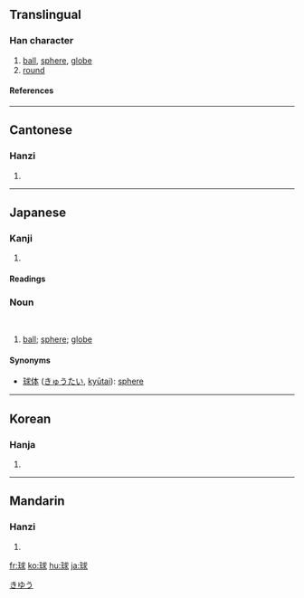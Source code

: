 ==Translingual==
===Han character===
{{Han char|rn=96|rad=玉|as=07|sn=11|four=1313<sub>2</sub>|canj=一土戈十水 (MGIJE)}}
# [[ball]], [[sphere]], [[globe]]
# [[round]]
====References====
{{Han ref|kx=0732.290|dkj=21011|dj=1144.060|hdz=21114.150|uh=7403|ud=29699|bh=B279|bd=45689}}

----
==Cantonese==
===Hanzi===
{{yue-hanzi|jyut=|y=kau4}}
# {{defn|Cantonese}}

----
==Japanese==
===Kanji===
{{ja-kanji|grade=3|rs=玉07}}
# {{defn|Japanese}} 
====Readings====
{{ja-readings|on=[[きゅう]] (kyū), [[ぐ]] (gu)|kun=[[たま]] (tama)}}
===Noun===
{{ja-noun|k|hira=きゅう|rom=kyū}}</br>
{{ja-noun|k|hira=たま|rom=tama}}

#[[ball]]; [[sphere]]; [[globe]] 
[[Category:ja:Geometry|きゆう]]
====Synonyms====
*[[球体]] ([[きゅうたい]], [[kyūtai]]): [[sphere]]
----

==Korean==
===Hanja===
{{ko-hanja|hangeul=구|eumhun=|rv=gu|mr=ku|y=kwu}}
# {{defn|Korean}}

----
==Mandarin==
===Hanzi===
{{cmn-hanzi|pin=[[qiú]] ([[qiu2]])|wg=ch'iu<sup>2</sup>}}
# {{defn|Mandarin}}

[[fr:球]]
[[ko:球]]
[[hu:球]]
[[ja:球]]